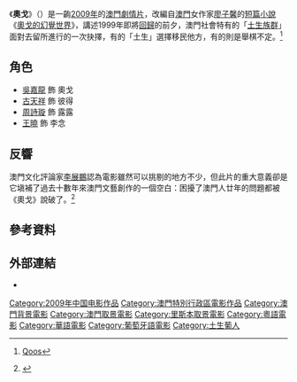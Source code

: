 {{Infobox film
| name              = 奧戈<br />{{lang|pt|Diago}}
| image              = Diago 2009 screenshot.JPG
| image_size       = 320px
| caption            = [[吳嘉龍|吳嘉龍]]飾演的電影主角奧戈，取自本片截圖
| producer = 王雁
| producer_2 = 
| director = 張弛
| writer    = 張弛
| starring    = [[吳嘉龍|吳嘉龍]]、[[古天祥|古天祥]]<br />[[周詩璇|周詩璇]]、[[王曉_(演員)|王曉]]
| music              = 董衞、周佼佼
| editing            = 胡建威
| cinematography = 劉庶民、-{于}-小群 {{small|([[里斯本|里斯本]]取景)}}
| distributor        = 
| released           = {{flagicon|MAC}} 2009年12月<br />{{flagicon|CZE}} 2010年7月7日 {{small|([[卡羅維瓦利影展|卡羅維瓦利影展]])}}
| runtime            = 89分鐘
| country            = {{澳門電影產地}}<br />{{中國大陸電影產地}}<ref>{{cite web|url=http://www.hkmdb.com/db/movies/view.mhtml?id=14179&complete_credits=1&display_set=eng|title=奧戈 ''Diago'' (2009)|access-date=2017-01-15|archive-date=2021-04-22|archive-url=https://web.archive.org/web/20210422011821/http://hkmdb.com/db/movies/view.mhtml?id=14179&complete_credits=1&display_set=eng|dead-url=no}} [[香港影庫|HKMDB]]</ref>
| maintheme          = 
| language           = [[澳門粵語|粵語]]、[[現代標準漢語|華語]]、[[歐洲葡萄牙語|葡萄牙語]]
| budget             = 
| gross              = 
}}

《'''奧戈'''》（{{lang-pt|Diago}}）是一齣[[2009年電影|2009年]]的[[澳門電影|澳門]][[劇情片|劇情片]]，改編自[[澳門人|澳門]]女作家[[廖子馨|廖子馨]]的[[短篇小說|短篇小說]]《[[奧戈的幻覺世界|奧戈的幻覺世界]]》，講述1999年即將[[澳門回歸|回歸]]的前夕，澳門社會特有的「[[澳門土生葡人|土生族群]]」面對去留所進行的一次抉擇，有的「土生」選擇移民他方，有的則是舉棋不定。<ref>{{cite web|url=http://news.qoos.com/%E3%80%8A%E5%A5%A7%E6%88%88%E3%80%8B%E4%BB%8A%E8%B5%B7%E6%B0%B8%E6%A8%82%E4%B8%8A%E6%98%A0-388217.html|title=《奧戈》今起永樂上映}} [[Qoos|Qoos]]</ref>

== 角色 ==
* [[吳嘉龍|吳嘉龍]] 飾 奧戈
* [[古天祥|古天祥]] 飾 彼得
* [[周詩璇|周詩璇]] 飾 露露
* [[王曉_(演員)|王曉]] 飾 李念

== 反響 ==
澳門文化評論家[[李展鵬|李展鵬]]認為電影雖然可以挑剔的地方不少，但此片的重大意義卻是它塡補了過去十數年來澳門文藝創作的一個空白：困擾了澳門人廿年的問題都被《奧戈》說破了。<ref>{{cite web|url=http://blog.xuite.net/ho_russ/twblog1/118628908-%E9%81%B2%E4%BE%86%E4%BA%86%E4%BA%8C%E5%8D%81%E5%B9%B4%E7%9A%84%E3%80%8A%E9%98%BF%E9%A3%9B%E6%AD%A3%E5%82%B3%E3%80%8B%E2%80%94%E2%80%94%E8%AB%87%E3%80%8A%E5%A5%A7%E6%88%88%E3%80%8B+++by++%E6%9D%8E%E5%B1%95%E9%B5%AC|title=遲來了二十年的《阿飛正傳》——談《奧戈》 by 李展鵬}}</ref>

== 參考資料 ==
{{reflist}}

== 外部連結 ==
* {{IMDb title|1680052|奧戈}}

{{Portal bar|電影|澳門}}
{{DEFAULTSORT:Diago}}
[[Category:2009年中国电影作品|Category:2009年中国电影作品]]
[[Category:澳門特別行政區電影作品|Category:澳門特別行政區電影作品]]
[[Category:澳門背景電影|Category:澳門背景電影]]
[[Category:澳門取景電影|Category:澳門取景電影]]
[[Category:里斯本取景電影|Category:里斯本取景電影]]
[[Category:粵語電影|Category:粵語電影]]
[[Category:華語電影|Category:華語電影]]
[[Category:葡萄牙語電影|Category:葡萄牙語電影]]
[[Category:土生葡人|Category:土生葡人]]